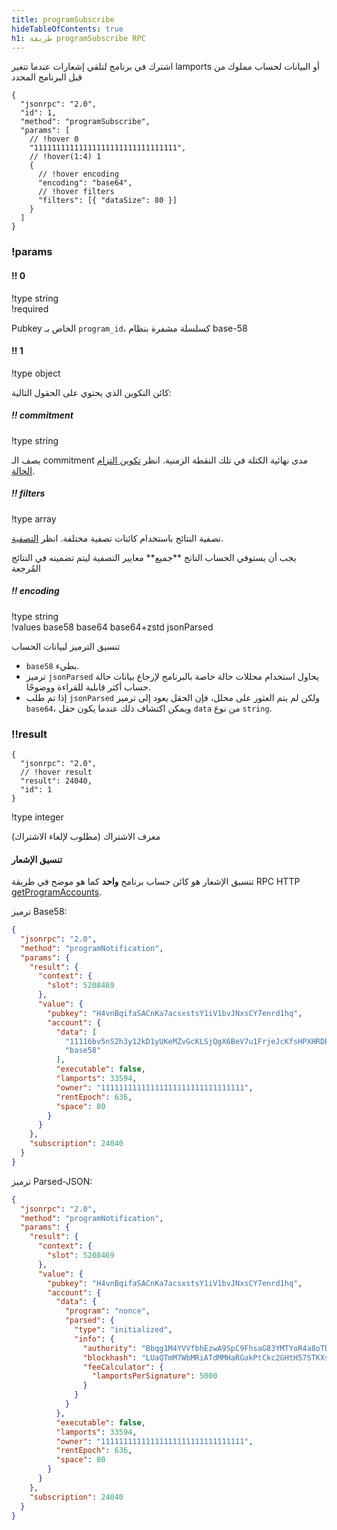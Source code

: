 ```yaml
---
title: programSubscribe
hideTableOfContents: true
h1: طريقة programSubscribe RPC
---
```


اشترك في برنامج لتلقي إشعارات عندما تتغير lamports أو البيانات لحساب مملوك من
قبل البرنامج المحدد

<APIMethod>

```jsonc !!request
{
  "jsonrpc": "2.0",
  "id": 1,
  "method": "programSubscribe",
  "params": [
    // !hover 0
    "11111111111111111111111111111111",
    // !hover(1:4) 1
    {
      // !hover encoding
      "encoding": "base64",
      // !hover filters
      "filters": [{ "dataSize": 80 }]
    }
  ]
}
```

### !params

#### !! 0

!type string  
!required

Pubkey الخاص بـ `program_id`، كسلسلة مشفرة بنظام base-58

#### !! 1

!type object

كائن التكوين الذي يحتوي على الحقول التالية:

##### !! commitment

!type string

يصف الـ commitment مدى نهائية الكتلة في تلك النقطة الزمنية. انظر
[تكوين التزام الحالة](/docs/rpc#configuring-state-commitment).

##### !! filters

!type array

تصفية النتائج باستخدام كائنات تصفية مختلفة. انظر
[التصفية](/docs/rpc#filter-criteria).

<Callout type="info">
  يجب أن يستوفي الحساب الناتج **جميع** معايير التصفية ليتم تضمينه في النتائج
  المُرجعة
</Callout>

##### !! encoding

!type string  
!values base58 base64 base64+zstd jsonParsed

تنسيق الترميز لبيانات الحساب

- `base58` بطيء.
- ترميز `jsonParsed` يحاول استخدام محللات حالة خاصة بالبرنامج لإرجاع بيانات حالة
  حساب أكثر قابلية للقراءة ووضوحًا.
- إذا تم طلب `jsonParsed` ولكن لم يتم العثور على محلل، فإن الحقل يعود إلى ترميز
  `base64`، ويمكن اكتشاف ذلك عندما يكون حقل `data` من نوع `string`.

### !!result

```jsonc !response
{
  "jsonrpc": "2.0",
  // !hover result
  "result": 24040,
  "id": 1
}
```

!type integer

معرف الاشتراك (مطلوب لإلغاء الاشتراك)

</APIMethod>

#### تنسيق الإشعار

تنسيق الإشعار هو كائن حساب برنامج <b>واحد</b> كما هو موضح في طريقة RPC HTTP
[getProgramAccounts](/docs/rpc/http/getprogramaccounts).

ترميز Base58:

```json
{
  "jsonrpc": "2.0",
  "method": "programNotification",
  "params": {
    "result": {
      "context": {
        "slot": 5208469
      },
      "value": {
        "pubkey": "H4vnBqifaSACnKa7acsxstsY1iV1bvJNxsCY7enrd1hq",
        "account": {
          "data": [
            "11116bv5nS2h3y12kD1yUKeMZvGcKLSjQgX6BeV7u1FrjeJcKfsHPXHRDEHrBesJhZyqnnq9qJeUuF7WHxiuLuL5twc38w2TXNLxnDbjmuR",
            "base58"
          ],
          "executable": false,
          "lamports": 33594,
          "owner": "11111111111111111111111111111111",
          "rentEpoch": 636,
          "space": 80
        }
      }
    },
    "subscription": 24040
  }
}
```

ترميز Parsed-JSON:

```json
{
  "jsonrpc": "2.0",
  "method": "programNotification",
  "params": {
    "result": {
      "context": {
        "slot": 5208469
      },
      "value": {
        "pubkey": "H4vnBqifaSACnKa7acsxstsY1iV1bvJNxsCY7enrd1hq",
        "account": {
          "data": {
            "program": "nonce",
            "parsed": {
              "type": "initialized",
              "info": {
                "authority": "Bbqg1M4YVVfbhEzwA9SpC9FhsaG83YMTYoR4a8oTDLX",
                "blockhash": "LUaQTmM7WbMRiATdMMHaRGakPtCkc2GHtH57STKXs6k",
                "feeCalculator": {
                  "lamportsPerSignature": 5000
                }
              }
            }
          },
          "executable": false,
          "lamports": 33594,
          "owner": "11111111111111111111111111111111",
          "rentEpoch": 636,
          "space": 80
        }
      }
    },
    "subscription": 24040
  }
}
```

